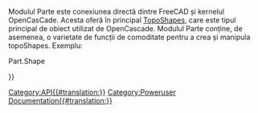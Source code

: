 <languages/>
{{VeryImportantMessage|(November 2018) This information may be incomplete and outdated. For the latest API, see the [https://www.freecadweb.org/api autogenerated API documentation] or [https://freecad-python-stubs.readthedocs.io/en/latest/autoapi/Part/ autogenerated Python Part API documentation].}}

Modulul Parte este conexiunea directă dintre FreeCAD și kernelul OpenCasCade. Acesta oferă în principal [[TopoShape_API | TopoShapes]], care este tipul principal de obiect utilizat de OpenCascade. Modulul Parte conține, de asemenea, o varietate de funcții de comoditate pentru a crea și manipula topoShapes. Exemplu:
{{Code|code=
import Part
mycube = Part.makeBox(2,2,2)
Part.show(mycube)
}}

<div class="mw-translate-fuzzy">
{{APIFunction | __fromPythonOCC__ | OCC.Object | metoda Helper pentru a converti un pythonOCC într-o formă formă internă | A}} Part.Shape

{{APIFunction | __sortEdges__ | lista muchiilor | Metoda ajutorul pentru sortarea unei liste neordonată margini (margini), care, ulterior, două muchii adiacente împart un nod comun | o listă de margini}}

{{APIFunction | __toPythonOCC__ | | Part.Shape | Metodă de ajutor pentru conversia unei forme interne într-o formă pythonocc | un OCC.Shape}}

{{APIFunction | cast_to_shape | Part.Shape | Distribuția tipului real de formă | }}

{{APIFunction | export | list | string | Exportați o listă de obiecte într-un singur fișier |}}

{{APIFunction | getSortedClusters | lista margini | Metoda Helper pentru sortarea și gruparea unei varietăți de margini | }}

{{APIFunction | en | insert | string | string | Introduceți fișierul (cale dată ca prim argument) în documentul dat (al doilea argument). }}

{{APIFunction | makeBox | lungime, lățime, înălțime, [pnt, dir] | Face o zonă în punctul cu dimensiuni (lungime, lățime, înălțime). În mod prestabilit, punctul este la Vector (0,0,0) iar direcția la Vector (0,0,1) | Creează o formă}}

{{APIFunction | makeCircle | radius, [pnt, dir, angle1, angle2] | Face un cerc cu o anumită rază. În mod prestabilit, punctul este la Vector (0,0,0), iar direcția este Vector (0,0,1), unghiul1 este 0 ° și unghiul2 este 360 ​​° | Creați o formă}}

{{APIFunction | makeCompound | list | Creați un compus dintr-o listă de forme. | Creați o formă}}

{{APIFunction | makeCone | radius1, radius2, height, [pnt, dir, angle] | Face un con cu raza și înălțimea. Punct implicit este vectorul (0,0,0), iar direcția este vectorul (0,0,1), iar unghiul este de 360 ​​° | Creare formă}}

{{APIFunction | makeCylinder | rază, înălțime, [pnt, direcție, unghi] | face un cilindru cu o anumită dimensiune și o rază. În mod prestabilit, punctul este la Vectorr (0,0,0), iar direcția este Vector (0,0,1) și unghiul este 360 ​​° | Creați o formă}}

{{APIFunction | makeHelix | pitch, height, radius, [angle] | Face o helix cu o înălțime, înălțime și rază date. Implicit, o suprafață cilindrică este utilizată pentru a crea spirala. Dacă există un al patrulea parametru, se utilizează în schimb o suprafață conică | Creează o formă}}

{{APIFunction | makeLine | (x1, y1, z1), (x2, y2, z2) | Crearea unei linii la două puncte | Crearea unei forme}}

{{APIFunction | makeLoft | shapelist <profiles>, [boolean <solid>, boolean <ruled>] Crează o formă de loft utilizând lista de profile. Opțional face un solid (vs suprafață / coajă) sau face rezultatul o suprafață condusă | Crearea unei forme loft | Crearea unei forme}}

{{APIFunction | makePlane | lungime, lățime, [pnt, dir] | Creați un plan. Implicit, punctul este la Vector (0,0,0) și direcția la Vector (0,0,1) | Creați o formă}}

{{APIFunction | makePolygon | list | Crearea unui poligon cu o listă de vectori | Crearea unei forme}}

{{APIFunction | makeRevolution | Curve [Vmin, Vmax unghiul pnt, dir] | Face o formă de revoluție prin rotirea curbei, sau o porțiune a acesteia cu privire la o anumită axă (punct, direcție). În mod implicit, vmin și vmax sunt setate la limitele curbei, unghiul este 360 ​​°, punctul este Vector (0,0,0) și direcția este Vector (0,0,1). formă}}

{{APIFunction | makeRuledSurface | Edge sau Wire, Edge or Wire | Crează o suprafață setată din două margini sau fire. Dacă firele sunt folosite, acestea trebuie să aibă același număr de muchii. | Crearea unei forme}}

{{APIFunction | makeShell | list | Creează un shell pe o listă de fețe. | Creează o formă}}

{{APIFunction  | makeSolid | Part.Shape | Creează un înveliș exterior solid, în interiorul unei forme |. Creează o formă}}

{{APIFunction | makeSphere | radius, [pnt, dir, angle1_First, angle2_Fin, angle3] | Creează o sferă a unei raze date. Implicit, punctul este la Vector (0,0,0), iar direcția este la Vector (0,0,1), unghiul 1 este -90 °, unghiul 2 este de 90 ° și unghiul3 este 360 ​​° | Creați o formă}}

{{APIFunction | makeTorus | raza1, radius2, [pnt, directia, unghiul1, unghiul2, unghiul] | Creeaza un torus cu date de raza de raza. În mod implicit, punctul este la Vector (0,0,0), iar direcția este la vector (0,0,1), unghiul 1 este 0 °, unghiul 2 este 360 ​​° și unghiul este 360 ​​° | Creați o formă }}

{{APIFunction | makeTube | margine, float | Creați un tub. | Creați o formă}}

{{APIFunction | en | open | string | Creați un document nou și încărcați fișierul în document }}

{{APIFunction | en | read | string | Încarcă fișierul și returnează o formă. | O formă}}

{{APIFunction | en | show | shape | Adăugați forma documentului activ sau creați unul dacă nu există niciun document. | }}
</div>


{{Userdocnavi{{#translation:}}}}
[[Category:API{{#translation:}}]]
[[Category:Poweruser Documentation{{#translation:}}]]
{{clear}}